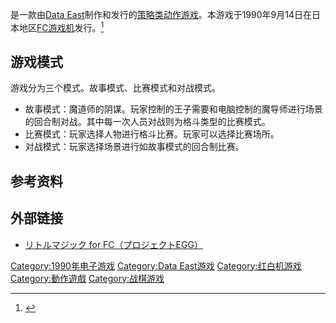{{NoteTA
|T=zh-cn:魔导师阴谋; zh-tw:魔法爭霸;
| G1=Games
}}

{{vgname|-{zh-cn:魔导师阴谋;zh-tw:魔法爭霸<ref>{{Cite magazine|magazine =電視遊樂報導|volume=50||title=魔法爭霸 |publisher =電視遊樂雜誌社|page =84|date=1990-10-06}}</ref>}-|ja=リトルマジック}}是一款由[[Data_East|Data East]]制作和发行的[[策略游戏|策略类]][[动作游戏|动作游戏]]。本游戏于1990年9月14日在日本地区[[FC游戏机|FC游戏机]]发行。<ref name="gamefaqs">{{cite web | url = http://www.gamefaqs.com/nes/579693-little-magic/data| title = Release information | publisher = [[GameFAQs|GameFAQs]]| date = | accessdate = 2015-09-14}}</ref>

== 游戏模式 ==

游戏分为三个模式。故事模式、比赛模式和对战模式。

* 故事模式：魔道师的阴谋。玩家控制的王子需要和电脑控制的魔导师进行场景的回合制对战。其中每一次人员对战则为格斗类型的比赛模式。
* 比赛模式：玩家选择人物进行格斗比赛。玩家可以选择比赛场所。
* 对战模式：玩家选择场景进行如故事模式的回合制比赛。

== 参考资料 ==
{{Reflist}}

== 外部链接 ==

* [https://www.amusement-center.com/project/egg/cgi/ecatalog-detail.cgi?contcode=7&product_id=847 リトルマジック for FC（プロジェクトEGG）]

{{DEFAULTSORT:Little Magic}}
[[Category:1990年电子游戏|Category:1990年电子游戏]]
[[Category:Data_East游戏|Category:Data East游戏]]
[[Category:红白机游戏|Category:红白机游戏]]
[[Category:動作遊戲|Category:動作遊戲]]
[[Category:战棋游戏|Category:战棋游戏]]

{{Strategy-videogame-stub}}
{{Action-videogame-stub}}